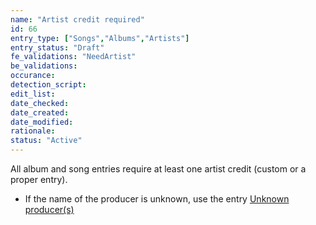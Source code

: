 ```yaml
---
name: "Artist credit required"
id: 66
entry_type: ["Songs","Albums","Artists"]
entry_status: "Draft"
fe_validations: "NeedArtist"
be_validations:
occurance:
detection_script:
edit_list:
date_checked:
date_created:
date_modified:
rationale:
status: "Active"
---
```

All album and song entries require at least one artist credit (custom or a proper entry). 

- If the name of the producer is unknown, use the entry [Unknown producer(s)](https://vocadb.net/Ar/23966)